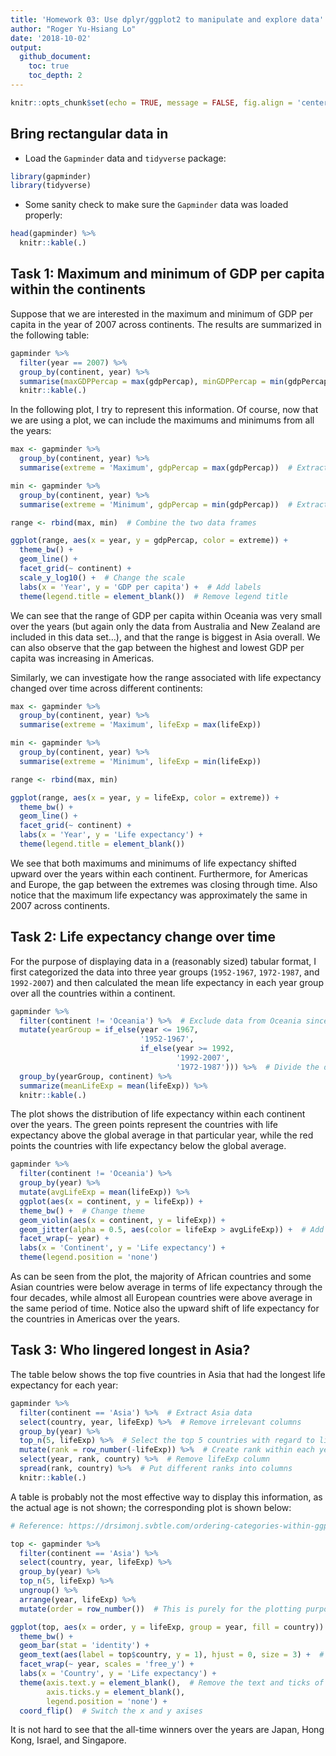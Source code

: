 ```yaml
---
title: 'Homework 03: Use dplyr/ggplot2 to manipulate and explore data'
author: "Roger Yu-Hsiang Lo"
date: '2018-10-02'
output:
  github_document:
    toc: true
    toc_depth: 2
---
```


```r
knitr::opts_chunk$set(echo = TRUE, message = FALSE, fig.align = 'center')
```

## Bring rectangular data in

- Load the `Gapminder` data and `tidyverse` package:
```r
library(gapminder)
library(tidyverse)
```

- Some sanity check to make sure the `Gapminder` data was loaded properly:
```r
head(gapminder) %>%
  knitr::kable(.)
```


## Task 1: Maximum and minimum of GDP per capita within the continents

Suppose that we are interested in the maximum and minimum of GDP per capita in the year of 2007 across continents. The results are summarized in the following table:

```r
gapminder %>%
  filter(year == 2007) %>%
  group_by(continent, year) %>%
  summarise(maxGDPPercap = max(gdpPercap), minGDPPercap = min(gdpPercap)) %>%
  knitr::kable(.)
```

In the following plot, I try to represent this information. Of course, now that we are using a plot, we can include the maximums and minimums from all the years:

```r
max <- gapminder %>%
  group_by(continent, year) %>%
  summarise(extreme = 'Maximum', gdpPercap = max(gdpPercap))  # Extract max data

min <- gapminder %>%
  group_by(continent, year) %>%
  summarise(extreme = 'Minimum', gdpPercap = min(gdpPercap))  # Extract min data

range <- rbind(max, min)  # Combine the two data frames

ggplot(range, aes(x = year, y = gdpPercap, color = extreme)) +
  theme_bw() +
  geom_line() +
  facet_grid(~ continent) +
  scale_y_log10() +  # Change the scale
  labs(x = 'Year', y = 'GDP per capita') +  # Add labels
  theme(legend.title = element_blank())  # Remove legend title
```

We can see that the range of GDP per capita within Oceania was very small over the years (but again only the data from Australia and New Zealand are included in this data set...), and that the range is biggest in Asia overall. We can also observe that the gap between the highest and lowest GDP per capita was increasing in Americas.

Similarly, we can investigate how the range associated with life expectancy changed over time across different continents:

```r
max <- gapminder %>%
  group_by(continent, year) %>%
  summarise(extreme = 'Maximum', lifeExp = max(lifeExp))

min <- gapminder %>%
  group_by(continent, year) %>%
  summarise(extreme = 'Minimum', lifeExp = min(lifeExp))

range <- rbind(max, min)

ggplot(range, aes(x = year, y = lifeExp, color = extreme)) +
  theme_bw() +
  geom_line() +
  facet_grid(~ continent) +
  labs(x = 'Year', y = 'Life expectancy') +
  theme(legend.title = element_blank())
```

We see that both maximums and minimums of life expectancy shifted upward over the years within each continent. Furthermore, for Americas and Europe, the gap between the extremes was closing through time. Also notice that the maximum life expectancy was approximately the same in 2007 across continents.

## Task 2: Life expectancy change over time

For the purpose of displaying data in a (reasonably sized) tabular format, I first categorized the data into three year groups (`1952-1967`, `1972-1987`, and `1992-2007`) and then calculated the mean life expectancy in each year group over all the countries within a continent.

```r
gapminder %>%
  filter(continent != 'Oceania') %>%  # Exclude data from Oceania since only two countries are in this group
  mutate(yearGroup = if_else(year <= 1967,
                             '1952-1967',
                             if_else(year >= 1992,
                                     '1992-2007',
                                     '1972-1987'))) %>%  # Divide the data into three year groups
  group_by(yearGroup, continent) %>%
  summarize(meanLifeExp = mean(lifeExp)) %>%
  knitr::kable(.)
```

The plot shows the distribution of life expectancy within each continent over the years. The green points represent the countries with life expectancy above the global average in that particular year, while the red points the countries with life expectancy below the global average.

```r
gapminder %>%
  filter(continent != 'Oceania') %>%
  group_by(year) %>%
  mutate(avgLifeExp = mean(lifeExp)) %>%
  ggplot(aes(x = continent, y = lifeExp)) +
  theme_bw() +  # Change theme
  geom_violin(aes(x = continent, y = lifeExp)) +
  geom_jitter(alpha = 0.5, aes(color = lifeExp > avgLifeExp)) +  # Add points with colors according to the mean
  facet_wrap(~ year) +
  labs(x = 'Continent', y = 'Life expectancy') +
  theme(legend.position = 'none')
```

As can be seen from the plot, the majority of African countries and some Asian countries were below average in terms of life expectancy through the four decades, while almost all European countries were above average in the same period of time. Notice also the upward shift of life expectancy for the countries in Americas over the years.

## Task 3: Who lingered longest in Asia?

The table below shows the top five countries in Asia that had the longest life expectancy for each year:

```r
gapminder %>%
  filter(continent == 'Asia') %>%  # Extract Asia data
  select(country, year, lifeExp) %>%  # Remove irrelevant columns
  group_by(year) %>%
  top_n(5, lifeExp) %>%  # Select the top 5 countries with regard to lifeExp
  mutate(rank = row_number(-lifeExp)) %>%  # Create rank within each year
  select(year, rank, country) %>%  # Remove lifeExp column
  spread(rank, country) %>%  # Put different ranks into columns
  knitr::kable(.)
```

A table is probably not the most effective way to display this information, as the actual age is not shown; the corresponding plot is shown below:

```r
# Reference: https://drsimonj.svbtle.com/ordering-categories-within-ggplot2-facets

top <- gapminder %>%
  filter(continent == 'Asia') %>%
  select(country, year, lifeExp) %>%
  group_by(year) %>%
  top_n(5, lifeExp) %>%
  ungroup() %>%
  arrange(year, lifeExp) %>%
  mutate(order = row_number())  # This is purely for the plotting purpose

ggplot(top, aes(x = order, y = lifeExp, group = year, fill = country)) +
  theme_bw() +
  geom_bar(stat = 'identity') +
  geom_text(aes(label = top$country, y = 1), hjust = 0, size = 3) +  # Add texts on the bars
  facet_wrap(~ year, scales = 'free_y') +
  labs(x = 'Country', y = 'Life expectancy') +
  theme(axis.text.y = element_blank(),  # Remove the text and ticks of the y axis
        axis.ticks.y = element_blank(),
        legend.position = 'none') +
  coord_flip()  # Switch the x and y axises
```

It is not hard to see that the all-time winners over the years are Japan, Hong Kong, Israel, and Singapore.
